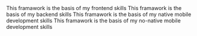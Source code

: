 <ProjectCard title="Angular" bg="linear-gradient(to right, #D4145A 0%, #FBB03B 100%)">
    This framawork is the basis of my frontend skills 
</ProjectCard>

<ProjectCard title="Spring-boot" bg="linear-gradient(to right, #D4145A 0%, #FBB03B 100%)">
    This framawork is the basis of my backend skills 
</ProjectCard>

<ProjectCard title="Android" bg="linear-gradient(to right, #D4145A 0%, #FBB03B 100%)">
    This framawork is the basis of my native mobile development skills 
</ProjectCard>

<ProjectCard title="Flutter" bg="linear-gradient(to right, #D4145A 0%, #FBB03B 100%)">
    This framawork is the basis of my no-native mobile development skills 
</ProjectCard>

